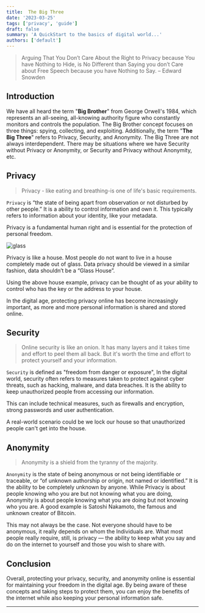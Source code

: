 ---
title:  The Big Three
date: '2023-03-25'
tags: ['privacy', 'guide']
draft: false
summary: 'A QuickStart to the basics of digital world...'
authors: ['default']
---

> Arguing That You Don’t Care About the Right to Privacy because You have Nothing to Hide, is No Different than Saying you don’t Care about Free Speech because you have Nothing to Say. – Edward Snowden

## Introduction

We have all heard the term "**Big Brother**" from George Orwell's 1984, which represents an all-seeing, all-knowing authority figure who constantly monitors and controls the population. The Big Brother concept focuses on three things: spying, collecting, and exploiting. Additionally, the term "**The Big Three**" refers to Privacy, Security, and Anonymity. The Big Three are not always interdependent. There may be situations where we have Security without Privacy or Anonymity, or Security and Privacy without Anonymity, etc.

## Privacy

>  Privacy - like eating and breathing-is one of life's basic requirements.

`Privacy` is “the state of being apart from observation or not disturbed by other people.” It is a ability to control information and own it. This typically refers to information about your identity, like your metadata.

Privacy is a fundamental human right and is essential for the protection of personal freedom.

<Image alt="glass" src="/static/images/glass.jpg" width={1910} height={1270} />

Privacy is like a house. Most people do not want to live in a house completely made out of glass. Data privacy should be viewed in a similar fashion, data shouldn’t be a “Glass House”.

Using the above house example, privacy can be thought of as your ability to control who has the key or the address to your house.

In the digital age, protecting privacy online has become increasingly important, as more and more personal information is shared and stored online.

## Security

> Online security is like an onion. It has many layers and it takes time and effort to peel them all back. But it's worth the time and effort to protect yourself and your information.

`Security`  is defined as "freedom from danger or exposure", In the digital world, security often refers to measures taken to protect against cyber threats, such as hacking, malware, and data breaches. It is the ability to keep unauthorized people from accessing our information.

This can include technical measures, such as firewalls and encryption, strong passwords and user authentication.

A real-world scenario could be we lock our house so that unauthorized people can't get into the house.

## Anonymity

> Anonymity is a shield from the tyranny of the majority.

`Anonymity`  is the state of being anonymous or not being identifiable or traceable, or “of unknown authorship or origin, not named or identified.” It is the ability to be completely unknown by anyone. While Privacy is about people knowing who you are but not knowing what you are doing, Anonymity is about people knowing what you are doing but not knowing who you are. A good example is Satoshi Nakamoto, the famous and unknown creator of Bitcoin.

This may not always be the case. Not everyone should have to be anonymous, it really depends on whom the Individuals are. What most people really require, still, is privacy — the ability to keep what you say and do on the internet to yourself and those you wish to share with.

## Conclusion

Overall, protecting your privacy, security, and anonymity online is essential for maintaining your freedom in the digital age. By being aware of these concepts and taking steps to protect them, you can enjoy the benefits of the internet while also keeping your personal information safe.

***